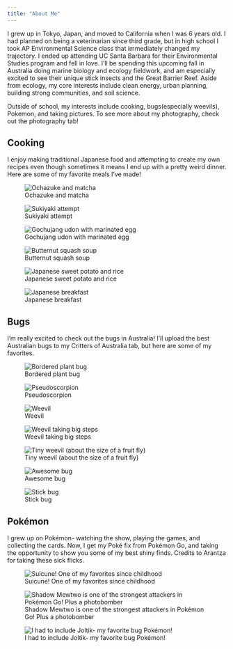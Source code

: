 ```yaml
---
title: "About Me"
---
```


I grew up in Tokyo, Japan, and moved to California when I was 6 years old. I had planned on being a veterinarian since third grade, but in high school I took AP Environmental Science class that immediately changed my trajectory. I ended up attending UC Santa Barbara for their Environmental Studies program and fell in love. I'll be spending this upcoming fall in Australia doing marine biology and ecology fieldwork, and am especially excited to see their unique stick insects and the Great Barrier Reef. Aside from ecology, my core interests include clean energy, urban planning, building strong communities, and soil science.

Outside of school, my interests include cooking, bugs(especially weevils), Pokemon, and taking pictures. To see more about my photography, check out the photography tab!

## Cooking

I enjoy making traditional Japanese food and attempting to create my own recipes even though sometimes it means I end up with a pretty weird dinner. Here are some of my favorite meals I've made!

![Ochazuke and matcha](photos/ochazuke.jpeg)

![Sukiyaki attempt](photos/Sukiyaki.jpeg)

![Gochujang udon with marinated egg](photos/udon.jpeg)

![Butternut squash soup](photos/soup.jpeg)

![Japanese sweet potato and rice](photos/JSP.jpeg)

![Japanese breakfast](photos/bfast.jpeg)

## Bugs

I'm really excited to check out the bugs in Australia! I'll upload the best Australian bugs to my Critters of Australia tab, but here are some of my favorites.

![Bordered plant bug](photos/borderbug.jpeg)

![Pseudoscorpion](photos/pseudoscorp.jpeg)

![Weevil](photos/weevil.jpeg)

![Weevil taking big steps](photos/weev2.jpeg)

![Tiny weevil (about the size of a fruit fly)](photos/miniweev.jpeg)

![Awesome bug](photos/buge.jpeg)

![Stick bug](photos/stick.jpeg)

## Pokémon

I grew up on Pokémon- watching the show, playing the games, and collecting the cards. Now, I get my Poké fix from Pokémon Go, and taking the opportunity to show you some of my best shiny finds. Credits to Arantza for taking these sick flicks.

![Suicune! One of my favorites since childhood](photos/suicune.jpeg)

![Shadow Mewtwo is one of the strongest attackers in Pokémon Go! Plus a photobomber](photos/mewtwo.jpeg)

![I had to include Joltik- my favorite bug Pokémon!](photos/Joltik.jpg)

